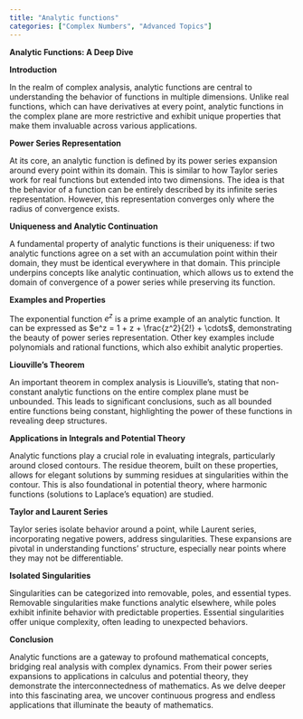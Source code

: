 ```yaml
---
title: "Analytic functions"
categories: ["Complex Numbers", "Advanced Topics"]
---
```




**Analytic Functions: A Deep Dive**

**Introduction**

In the realm of complex analysis, analytic functions are central to understanding the behavior of functions in multiple dimensions. Unlike real functions, which can have derivatives at every point, analytic functions in the complex plane are more restrictive and exhibit unique properties that make them invaluable across various applications.

**Power Series Representation**

At its core, an analytic function is defined by its power series expansion around every point within its domain. This is similar to how Taylor series work for real functions but extended into two dimensions. The idea is that the behavior of a function can be entirely described by its infinite series representation. However, this representation converges only where the radius of convergence exists.

**Uniqueness and Analytic Continuation**

A fundamental property of analytic functions is their uniqueness: if two analytic functions agree on a set with an accumulation point within their domain, they must be identical everywhere in that domain. This principle underpins concepts like analytic continuation, which allows us to extend the domain of convergence of a power series while preserving its function.

**Examples and Properties**

The exponential function $e^z$ is a prime example of an analytic function. It can be expressed as $e^z = 1 + z + \frac{z^2}{2!} + \cdots$, demonstrating the beauty of power series representation. Other key examples include polynomials and rational functions, which also exhibit analytic properties.

**Liouville's Theorem**

An important theorem in complex analysis is Liouville's, stating that non-constant analytic functions on the entire complex plane must be unbounded. This leads to significant conclusions, such as all bounded entire functions being constant, highlighting the power of these functions in revealing deep structures.

**Applications in Integrals and Potential Theory**

Analytic functions play a crucial role in evaluating integrals, particularly around closed contours. The residue theorem, built on these properties, allows for elegant solutions by summing residues at singularities within the contour. This is also foundational in potential theory, where harmonic functions (solutions to Laplace's equation) are studied.

**Taylor and Laurent Series**

Taylor series isolate behavior around a point, while Laurent series, incorporating negative powers, address singularities. These expansions are pivotal in understanding functions' structure, especially near points where they may not be differentiable.

**Isolated Singularities**

Singularities can be categorized into removable, poles, and essential types. Removable singularities make functions analytic elsewhere, while poles exhibit infinite behavior with predictable properties. Essential singularities offer unique complexity, often leading to unexpected behaviors.

**Conclusion**

Analytic functions are a gateway to profound mathematical concepts, bridging real analysis with complex dynamics. From their power series expansions to applications in calculus and potential theory, they demonstrate the interconnectedness of mathematics. As we delve deeper into this fascinating area, we uncover continuous progress and endless applications that illuminate the beauty of mathematics.
